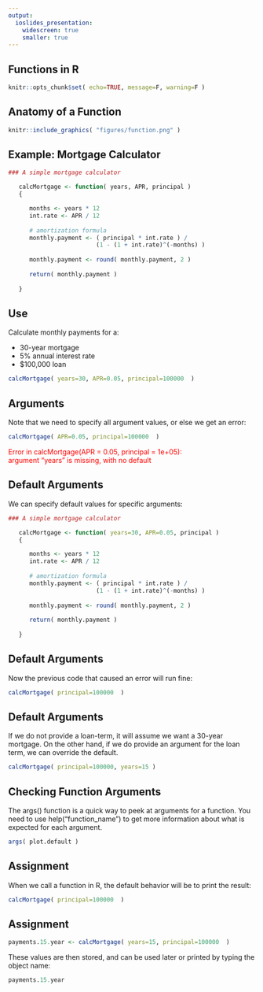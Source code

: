 ```yaml
---
output:
  ioslides_presentation:
    widescreen: true
    smaller: true
---
```


## Functions in R

```r
knitr::opts_chunk$set( echo=TRUE, message=F, warning=F )
```


## Anatomy of a Function

```r
knitr::include_graphics( "figures/function.png" )
```

## Example: Mortgage Calculator

```r
### A simple mortgage calculator 

   calcMortgage <- function( years, APR, principal )
   {

      months <- years * 12
      int.rate <- APR / 12
      
      # amortization formula
      monthly.payment <- ( principal * int.rate ) / 
                         (1 - (1 + int.rate)^(-months) )
      
      monthly.payment <- round( monthly.payment, 2 )
      
      return( monthly.payment )
   
   }
```


## Use

Calculate monthly payments for a:

- 30-year mortgage 
- 5% annual interest rate 
- $100,000 loan 


```r
calcMortgage( years=30, APR=0.05, principal=100000  )
```


## Arguments

Note that we need to specify all argument values, or else we get an error:

```r
calcMortgage( APR=0.05, principal=100000  )
```

<p style="color:red;">
Error in calcMortgage(APR = 0.05, principal = 1e+05):  
argument "years" is missing, with no default  
</p>


## Default Arguments

We can specify default values  for specific arguments:

```r
### A simple mortgage calculator 

   calcMortgage <- function( years=30, APR=0.05, principal )
   {

      months <- years * 12
      int.rate <- APR / 12
      
      # amortization formula
      monthly.payment <- ( principal * int.rate ) / 
                         (1 - (1 + int.rate)^(-months) )
      
      monthly.payment <- round( monthly.payment, 2 )
      
      return( monthly.payment )
   
   }
```

## Default Arguments

Now the previous code that caused an error will run fine:

```r
calcMortgage( principal=100000  )
```

## Default Arguments

If we do not provide a loan-term, it will assume we want a 30-year mortgage. On the other hand, if we do provide an argument for the loan term, we can override the default.

```r
calcMortgage( principal=100000, years=15 )
```


## Checking Function Arguments

The args() function is a quick way to peek at arguments for a function. You need to use help("function_name") to get more information about what is expected for each argument.

```r
args( plot.default )
```



## Assignment

When we call a function in R, the default behavior will be to print the result:

```r
calcMortgage( principal=100000  )
```


## Assignment

```r
payments.15.year <- calcMortgage( years=15, principal=100000  )
```

These values are then stored, and can be used later or printed by typing the object name:

```r
payments.15.year
```

